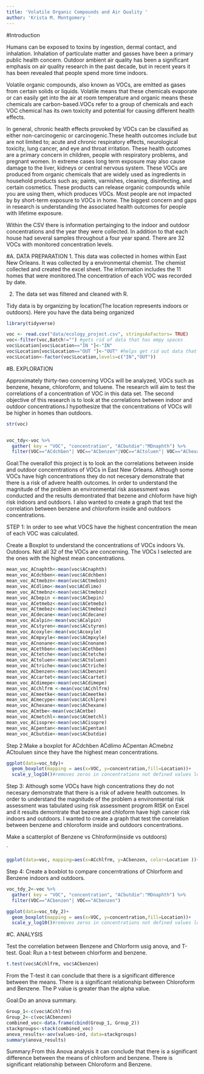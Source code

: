 ---
title: 'Volatile Organic Compounds and Air Quality '
author: 'Krista M. Montgomery '
---

#Introduction 

Humans can be exposed to toxins by ingestion, dermal contact, and inhalation. Inhalation of particulate matter and gasses have been a primary public health concern. Outdoor ambient air quality has been a significant emphasis on air quality research in the past decade, but in recent years it has been revealed that people spend more time indoors. 

Volatile organic compounds, also known as VOCs, are emitted as gases from certain solids or liquids. Volatile means that these chemicals evaporate or can easily get into the air at room temperature and organic means these chemicals are carbon-based.VOCs refer to a group of chemicals and each VOC chemical has its own toxicity and potential for causing different health effects.

In general, chronic health effects provoked by VOCs can be classified as either non-carcinogenic or carcinogenic.These health outcomes include but are not limited to; acute and chronic respiratory effects, neurological toxicity, lung cancer, and eye and throat irritation. These health outcomes are a primary concern in children, people with respiratory problems, and pregnant women. In extreme cases long term exposure may also cause damage to the liver, kidneys or central nervous system. These VOCs are produced from organic chemicals that are widely used as ingredients in household products such as; paints, varnishes, cleaning, disinfecting,  and certain cosmetics. These products can release organic compounds while you are using them, which produces VOCs. Most people are not impacted by by short-term exposure to VOCs in home. The biggest concern and gaps in research is understanding the associated health outcomes for people with lifetime exposure.

Within the CSV there is information pertainging to the indoor and outdoor concentrations and the year they were collected. In addition to that each house had several samples throughout a four year spand. There are 32 VOCs with monitored concentration levels. 



#A. DATA PREPARATION
1. This data was collected in homes within East New Orleans. It was collected by a  environmental chemist. The chemist collected and created the excel sheet. The information includes the 11 homes that were monitored.The concentration of each VOC was recorded by date. 

2. The data set was filtered and cleaned with R.

Tidy data is by organizing by location(The location represents indoors or outdoors).
Here you have the data being organized 

```{r}
library(tidyverse)

voc <- read.csv("data/ecology_project.csv", stringsAsFactors= TRUE)
voc<-filter(voc,Batch!="") #gets rid of data that has empy spaces
voc$Location[voc$Location=="IN "]<-"IN"
voc$Location[voc$Location=="OUT "]<-"OUT" #helps get rid out data that is messy 
voc$Location<-factor(voc$Location,levels=c("IN","OUT"))
```

#B. EXPLORATION

Approximately thirty-two concerning VOCs will be analyzed, VOCs such as benzene, hexane, chloroform, and toluene. The research will aim to test the correlations of a concentration of VOC in this data set. The second objective of this research is to look at the correlations between indoor and outdoor concentrations.I hypothesize that the concentrations of VOCs will be higher in homes than outdoors.
```{r}
str(voc)


voc_tdy<-voc %>% 
  gather( key = "VOC", "concentration", "ACbutdie":"MDnaphth") %>%
  filter(VOC=="ACdchben"| VOC=="ACbenzen"|VOC=="ACtoluen"| VOC=="AChexane"| VOC=="ACmebnz"| VOC=="ACtouluen")

```
Goal:The overallof this project is to look an the correlations between inside and outdoor concerntrations of VOCs in East New Orleans. Although some VOCs have high concentrations they do not necesary demonstrate that there is a risk of advere health outcomes. In order to understand the magnitude of the problem an environmental risk assessment was conducted and the results demontrated that bezene and chloform have high risk indoors and outdoors. I also wanted to create a graph that test the correlation between benzene and chloroform inside and outdoors concentrations. 

STEP 1: In order to see what VOCS have the highest concentration the mean of each VOC was calculated.

Create a Boxplot to understand the concentrations of VOCs indoors Vs. Outdoors. Not all 32 of the VOCs are concerning. The VOCs I selected are the ones with the highest mean concentrations. 

```{r}
mean_voc_ACnaphth<-mean(voc$ACnaphth)
mean_voc_ACdchben<-mean(voc$ACdchben)
mean_voc_ACtmebzn<-mean(voc$ACtmebzn)
mean_voc_ACdlimo<-mean(voc$ACdlimo)
mean_voc_ACtmebnz<-mean(voc$ACtmebnz)
mean_voc_ACbepin <-mean(voc$ACbepin)
mean_voc_ACetmebz<-mean(voc$ACetmebz)
mean_voc_ACtmebez<-mean(voc$ACtmebez)
mean_voc_ACdecane<-mean(voc$ACdecane)
mean_voc_ACalpin<-mean(voc$ACalpin)
mean_voc_ACstyren<-mean(voc$ACstyren)
mean_voc_Acoxyle<-mean(voc$Acoxyle)
mean_voc_ACmpxyle<-mean(voc$ACmpxyle)
mean_voc_ACnonane<-mean(voc$ACnonane)
mean_voc_ACethben<-mean(voc$ACethben)
mean_voc_ACtetche<-mean(voc$ACtetche)
mean_voc_ACtoluen<-mean(voc$ACtoluen)
mean_voc_ACtriche<-mean(voc$ACtriche)
mean_voc_ACbenzen<-mean(voc$ACbenzen)
mean_voc_ACcartet<-mean(voc$ACcartet)
mean_voc_ACdimepe<-mean(voc$ACdimepe)
mean_voc_ACchlfrm <-mean(voc$ACchlfrm)
mean_voc_ACmeetke<-mean(voc$ACmeetke)
mean_voc_ACmecype<-mean(voc$ACchlpre)
mean_voc_AChexane<-mean(voc$AChexane)
mean_voc_ACmtbe<-mean(voc$ACmtbe)
mean_voc_ACmetchl<-mean(voc$ACmetchl)
mean_voc_ACisopre<-mean(voc$ACisopre)
mean_voc_ACpentan<-mean(voc$ACpentan)
mean_voc_ACbutdie<-mean(voc$ACbutdie)
```

Step 2:Make a boxplot for ACdchben ACdlimo ACpentan ACmebnz ACtouluen since they have the highest mean concentrations. 
```{r}

ggplot(data=voc_tdy)+
  geom_boxplot(mapping = aes(x=VOC, y=concentration,fill=Location))+
  scale_y_log10()#removes zeros in concentrations not defined values log scales

```

Step 3: Although some VOCs have high concentrations they do not necesary demonstrate that there is a risk of advere health outcomes. In order to understand the magnitude of the problem a environmental risk assessment was tabulated using risk assessment progrom RISK on Excel and it results demontrate that bezene and chloform have high  cancer risk indoors and outdoors. I wanted to create a graph that test the correlation between benzene and chloroform inside and outdoors concentrations. 

Make a scatterplot of Benzene vs Chlroform(inside vs outdoors)

`
```{r}
ggplot(data=voc, mapping=aes(x=ACchlfrm, y=ACbenzen, color=Location ))+ geom_point()+xlab("Chlorform")+ylab("Benzene")
```

Step 4: Create a boxblot to compare concerntrations of Chlorform and Benzene indoors and outdoors. 

```{r}
voc_tdy_2<-voc %>% 
  gather( key = "VOC", "concentration", "ACbutdie":"MDnaphth") %>%
  filter(VOC=="ACbenzen"| VOC=="ACbenzen")
```

```{r}

ggplot(data=voc_tdy_2)+
  geom_boxplot(mapping = aes(x=VOC, y=concentration,fill=Location))+
  scale_y_log10()#removes zeros in concentrations not defined values log scales

```


#C. ANALYSIS

Test the correlation between Benzene and Chlorform usig anova, and T-test. 
Goal:
Run a t-test between chlorform and benzene. 
```{r}
t.test(voc$ACchlfrm, voc$ACbenzen)

```
From the T-test it can conclude that there is a significant difference between the means. There is a significant relationship between Chloroform and Benzene. The P value is greater than the alpha value.

Goal:Do an anova summary.

```{r}
Group_1<-c(voc$ACchlfrm)
Group_2<-c(voc$ACbenzen)
combined_voc<-data.frame(cbind(Group_1, Group_2))
stackgroups<-stack(combined_voc)
anova_results<-aov(values~ind, data=stackgroups)
summary(anova_results)
```
Summary:From this Anova analysis it can conclude that there is a significant difference between the means of chlroform and benzene. There is significant relationship between Chloroform and Benzene.